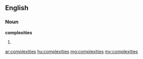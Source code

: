 ==English==

===Noun===
'''complexities'''

# {{plural of|complexity}}

[[ar:complexities]]
[[hu:complexities]]
[[mg:complexities]]
[[my:complexities]]